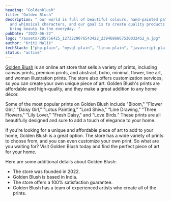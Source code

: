 ```yaml
---
heading: "Goldenblush"
title: "Golden Blush"
description: " our world is full of beautiful colours, hand-painted patterns,
  and whimsical characters, and our goal is to create quality products that
  bring beauty to the everyday. "
pubDate: "2022-06-22"
logo: "/assets/285756425_1273229076543422_2394686867530032452_n.jpg"
author: "Kriti Malik"
techStack: ["php-plain", "mysql-plain", "linux-plain", "javascript-plain"]
status: "active"
---
```


[Golden Blush](https://goldenblush.in) is an online art store that sells a variety of prints, including canvas prints, premium prints, and abstract, boho, minimal, flower, line art, and woman illustration prints. The store also offers customization services, so you can create your own unique piece of art. Golden Blush's prints are affordable and high-quality, and they make a great addition to any home décor.

Some of the most popular prints on Golden Blush include "Bloom," "Flower Girl," "Daisy Girl," "Lotus Painting," "Lord Shiva," "Line Drawing," "Three Flowers," "Lily Lover," "Fresh Daisy," and "Love Birds." These prints are all beautifully designed and sure to add a touch of elegance to your home.

If you're looking for a unique and affordable piece of art to add to your home, Golden Blush is a great option. The store has a wide variety of prints to choose from, and you can even customize your own print. So what are you waiting for? Visit Golden Blush today and find the perfect piece of art for your home.

Here are some additional details about Golden Blush:

- The store was founded in 2022.
- Golden Blush is based in India.
- The store offers a 100% satisfaction guarantee.
- Golden Blush has a team of experienced artists who create all of the prints.
